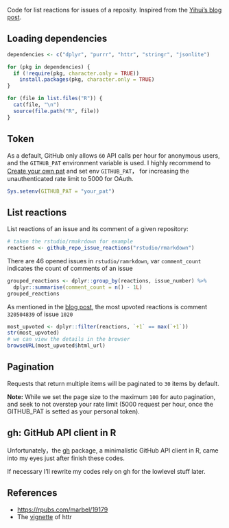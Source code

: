Code for list reactions for issues of a reposity. Inspired from the [Yihui's blog post](https://yihui.name/en/2017/10/emoji-stats-of-github-issues/).

## Loading dependencies

```r
dependencies <- c("dplyr", "purrr", "httr", "stringr", "jsonlite")

for (pkg in dependencies) {
  if (!require(pkg, character.only = TRUE)) 
    install.packages(pkg, character.only = TRUE)
}

for (file in list.files("R")) {
  cat(file, "\n")
  source(file.path("R", file))
}
```

## Token

As a default, GitHub only allows `60` API calls per hour for anonymous users, and the `GITHUB_PAT` environment variable is used.  I highly recommend to [Create your own pat](https://github.com/settings/tokens/new) and set env `GITHUB_PAT`， for increasing the unauthenticated rate limit to 5000 for OAuth.

```r
Sys.setenv(GITHUB_PAT = "your_pat")
```

## List reactions

List reactions of an issue and its comment of a given repository:

```r
# taken the rstudio/rmakrdown for example
reactions <- github_repo_issue_reactions("rstudio/rmarkdown")
```

There are 46 opened issues in `rstudio/ramrkdown`, var `comment_count` indicates the count of comments of an issue

```r
grouped_reactions <- dplyr::group_by(reactions, issue_number) %>% 
  dplyr::summarise(comment_count = n() - 1L)
grouped_reactions
```

As mentioned in the [blog post](https://yihui.name/en/2017/10/emoji-stats-of-github-issues/), the most upvoted reactions is comment `320504839` of issue `1020`

```r
most_upvoted <- dplyr::filter(reactions, `+1` == max(`+1`))
str(most_upvoted)
# we can view the details in the browser
browseURL(most_upvoted$html_url)
```

## Pagination

Requests that return multiple items will be paginated to `30` items by default. 

**Note:** While we set the page size to the maximum `100` for auto pagination, and seek to not overstep your rate limit (5000 request per hour, once the 
GITHUB_PAT is setted as your personal token).

## gh: GitHub API client in R

Unfortunately，the [gh](https://github.com/r-lib/gh) package, a minimalistic GitHub API client in R, came into my eyes just after finish these codes. 

If necessary I'll rewrite my codes rely on gh for the lowlevel stuff later.

## References

- [https://rpubs.com/marbel/19179](https://rpubs.com/marbel/19179)
- The [vignette](https://cran.r-project.org/web/packages/httr/vignettes/api-packages.html) of httr